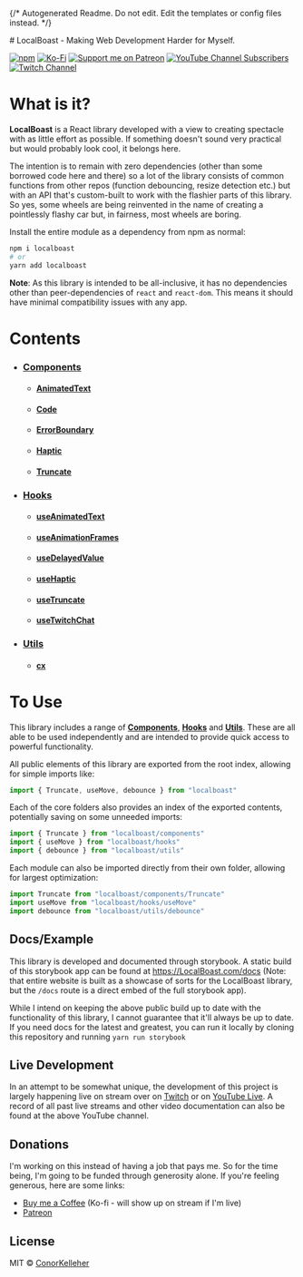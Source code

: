 {/* Autogenerated Readme. Do not edit. Edit the templates or config files instead. */}

<Meta title="Welcome" />
# LocalBoast - Making Web Development Harder for Myself.



[![npm](https://img.shields.io/npm/dm/localboast?label=Downloads)](https://www.npmjs.com/package/localboast)
  [![Ko-Fi](https://shields.io/badge/kofi-Buy_Me_a_Coffee-ffffff?logo=ko-fi&label=)](http://ko-fi.com/localboast)
  [![Support me on Patreon](https://img.shields.io/endpoint.svg?url=https%3A%2F%2Fshieldsio-patreon.vercel.app%2Fapi%3Fusername%3Dlocalboast%26type%3Dpatrons&style=flat&label=Patreon)](https://patreon.com/localboast)
  [![YouTube Channel Subscribers](https://img.shields.io/youtube/channel/subscribers/UCt-IaL4qQsOU6_rbS7zky1Q?label=Subscribers&style=flat&logo=Youtube)](http://youtube.com/channel/UCt-IaL4qQsOU6_rbS7zky1Q/live)
  [![Twitch Channel](https://img.shields.io/twitch/status/localboast?label=Twitch&style=flat&logo=Twitch)](http://twitch.tv/localboast)

# What is it?

**LocalBoast** is a React library developed with a view to creating spectacle with as little effort as possible. If something doesn't sound very practical but would probably look cool, it belongs here.

The intention is to remain with zero dependencies (other than some borrowed code here and there) so a lot of the library consists of common functions from other repos (function debouncing, resize detection etc.) but with an API that's custom-built to work with the flashier parts of this library. So yes, some wheels are being reinvented in the name of creating a pointlessly flashy car but, in fairness, most wheels are boring.

Install the entire module as a dependency from npm as normal:

```bash
npm i localboast
# or
yarn add localboast
```

**Note**: As this library is intended to be all-inclusive, it has no dependencies other than peer-dependencies of `react` and `react-dom`. This means it should have minimal compatibility issues with any app.

# Contents

- ### [Components](?path=/docs/components--docs)
	- #### [AnimatedText](?path=/docs/components-animatedtext--docs)
	- #### [Code](?path=/docs/components-code--docs)
	- #### [ErrorBoundary](?path=/docs/components-errorboundary--docs)
	- #### [Haptic](?path=/docs/components-haptic--docs)
	- #### [Truncate](?path=/docs/components-truncate--docs)
- ### [Hooks](?path=/docs/hooks--docs)
	- #### [useAnimatedText](?path=/docs/hooks-useanimatedtext--docs)
	- #### [useAnimationFrames](?path=/docs/hooks-useanimationframes--docs)
	- #### [useDelayedValue](?path=/docs/hooks-usedelayedvalue--docs)
	- #### [useHaptic](?path=/docs/hooks-usehaptic--docs)
	- #### [useTruncate](?path=/docs/hooks-usetruncate--docs)
	- #### [useTwitchChat](?path=/docs/hooks-usetwitchchat--docs)
- ### [Utils](?path=/docs/utils--docs)
	- #### [cx](?path=/docs/utils-cx--docs)

# To Use

This library includes a range of [**Components**](https://github.com/ConorKelleher/localboast/tree/main/src/components), [**Hooks**](https://github.com/ConorKelleher/localboast/tree/main/src/hooks) and [**Utils**](https://github.com/ConorKelleher/localboast/tree/main/src/utils). These are all able to be used independently and are intended to provide quick access to powerful functionality.

All public elements of this library are exported from the root index, allowing for simple imports like:

```javascript
import { Truncate, useMove, debounce } from "localboast"
```

Each of the core folders also provides an index of the exported contents, potentially saving on some unneeded imports:

```javascript
import { Truncate } from "localboast/components"
import { useMove } from "localboast/hooks"
import { debounce } from "localboast/utils"
```

Each module can also be imported directly from their own folder, allowing for largest optimization:

```javascript
import Truncate from "localboast/components/Truncate"
import useMove from "localboast/hooks/useMove"
import debounce from "localboast/utils/debounce"
```

## Docs/Example

This library is developed and documented through storybook.
A static build of this storybook app can be found at https://LocalBoast.com/docs
(Note: that entire website is built as a showcase of sorts for the LocalBoast library, but the `/docs` route is a direct embed of the full storybook app).

While I intend on keeping the above public build up to date with the functionality of this library, I cannot guarantee that it'll always be up to date. If you need docs for the latest and greatest, you can run it locally by cloning this repository and running `yarn run storybook`

## Live Development

In an attempt to be somewhat unique, the development of this project is largely happening live on stream over on [Twitch](https://twitch.tv/localboast) or on [YouTube Live](http://youtube.com/channel/UCt-IaL4qQsOU6_rbS7zky1Q/live). A record of all past live streams and other video documentation can also be found at the above YouTube channel.

## Donations

I'm working on this instead of having a job that pays me. So for the time being, I'm going to be funded through generosity alone. If you're feeling generous, here are some links:

- [Buy me a Coffee](https://localboast.com/kofi) (Ko-fi - will show up on stream if I'm live)
- [Patreon](https://localboast.com/patreon)

## License

MIT © [ConorKelleher](https://github/com/ConorKelleher)
